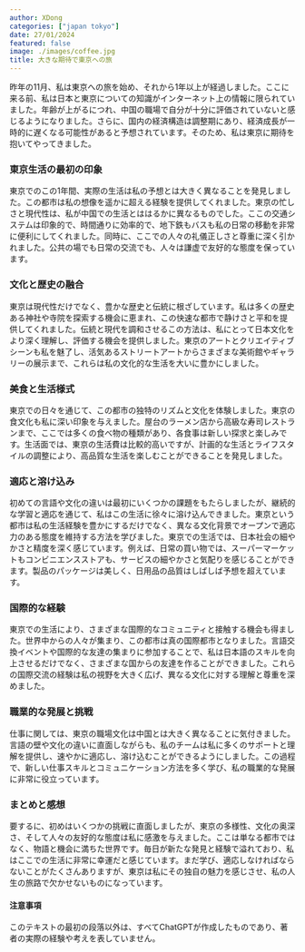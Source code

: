 ```yaml
---
author: XDong
categories: ["japan tokyo"]
date: 27/01/2024
featured: false
image: ./images/coffee.jpg
title: 大きな期待で東京への旅
---
```


昨年の11月、私は東京への旅を始め、それから1年以上が経過しました。ここに来る前、私は日本と東京についての知識がインターネット上の情報に限られていました。年齢が上がるにつれ、中国の職場で自分が十分に評価されていないと感じるようになりました。さらに、国内の経済構造は調整期にあり、経済成長が一時的に遅くなる可能性があると予想されています。そのため、私は東京に期待を抱いてやってきました。

### 東京生活の最初の印象

東京でのこの1年間、実際の生活は私の予想とは大きく異なることを発見しました。この都市は私の想像を遥かに超える経験を提供してくれました。東京の忙しさと現代性は、私が中国での生活とははるかに異なるものでした。ここの交通システムは印象的で、時間通りに効率的で、地下鉄もバスも私の日常の移動を非常に便利にしてくれました。同時に、ここでの人々の礼儀正しさと尊重に深く引かれました。公共の場でも日常の交流でも、人々は謙虚で友好的な態度を保っています。

### 文化と歴史の融合

東京は現代性だけでなく、豊かな歴史と伝統に根ざしています。私は多くの歴史ある神社や寺院を探索する機会に恵まれ、この快速な都市で静けさと平和を提供してくれました。伝統と現代を調和させるこの方法は、私にとって日本文化をより深く理解し、評価する機会を提供しました。東京のアートとクリエイティブシーンも私を魅了し、活気あるストリートアートからさまざまな美術館やギャラリーの展示まで、これらは私の文化的な生活を大いに豊かにしました。

### 美食と生活様式

東京での日々を通じて、この都市の独特のリズムと文化を体験しました。東京の食文化も私に深い印象を与えました。屋台のラーメン店から高級な寿司レストランまで、ここでは多くの食べ物の種類があり、各食事は新しい探求と楽しみです。生活面では、東京の生活費は比較的高いですが、計画的な生活とライフスタイルの調整により、高品質な生活を楽しむことができることを発見しました。

### 適応と溶け込み

初めての言語や文化の違いは最初にいくつかの課題をもたらしましたが、継続的な学習と適応を通じて、私はこの生活に徐々に溶け込んできました。東京という都市は私の生活経験を豊かにするだけでなく、異なる文化背景でオープンで適応力のある態度を維持する方法を学びました。東京での生活では、日本社会の細やかさと精度を深く感じています。例えば、日常の買い物では、スーパーマーケットもコンビニエンスストアも、サービスの細やかさと気配りを感じることができます。製品のパッケージは美しく、日用品の品質はしばしば予想を超えています。

### 国際的な経験

東京での生活により、さまざまな国際的なコミュニティと接触する機会も得ました。世界中からの人々が集まり、この都市は真の国際都市となりました。言語交換イベントや国際的な友達の集まりに参加することで、私は日本語のスキルを向上させるだけでなく、さまざまな国からの友達を作ることができました。これらの国際交流の経験は私の視野を大きく広げ、異なる文化に対する理解と尊重を深めました。

### 職業的な発展と挑戦

仕事に関しては、東京の職場文化は中国とは大きく異なることに気付きました。言語の壁や文化の違いに直面しながらも、私のチームは私に多くのサポートと理解を提供し、速やかに適応し、溶け込むことができるようにしました。この過程で、新しい仕事スキルとコミュニケーション方法を多く学び、私の職業的な発展に非常に役立っています。

### まとめと感想

要するに、初めはいくつかの挑戦に直面しましたが、東京の多様性、文化の奥深さ、そして人々の友好的な態度は私に感激を与えました。ここは単なる都市ではなく、物語と機会に満ちた世界です。毎日が新たな発見と経験で溢れており、私はここでの生活に非常に幸運だと感じています。まだ学び、適応しなければならないことがたくさんありますが、東京は私にその独自の魅力を感じさせ、私の人生の旅路で欠かせないものになっています。

#### 注意事項

このテキストの最初の段落以外は、すべてChatGPTが作成したものであり、著者の実際の経験や考えを表していません。
